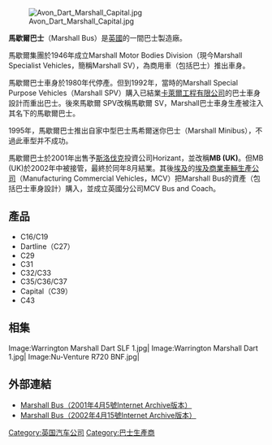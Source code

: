 <!--{{Infobox公司
| name = MCV
| logo = MCV Bus and Coach logo.png
| type =
| traded_as =
| foundation = 2002
|創始人=
| defunct =
| location_city =
| location_country =埃及
|位置=
| area_served =
| key_people =
| industry =
|產品=巴士車身
| services =
|收入=
| operating_income =
| net_income =
| num_employees =
| divisions =
|補貼=
| parent = [[製造商業車輛|製造商業車輛]]
| website = [http://www.mcv-eg.com/ www.mcv-eg.com]
| intl = yes
}}-->
[[File:Avon_Dart_Marshall_Capital.jpg|thumb]]

'''馬歇爾巴士'''（Marshall Bus）是[[英國|英國]]的一間巴士製造廠。

馬歇爾集團於1946年成立Marshall Motor Bodies Division（現今Marshall Specialist Vehicles，簡稱Marshall SV），為商用車（包括巴士）推出車身。

馬歇爾巴士車身於1980年代停產。但到1992年，當時的Marshall Special Purpose Vehicles（Marshall SPV）購入已結業[[Carlyle_Works_Limited|卡萊爾工程有限公司]]的巴士車身設計而重出巴士。後來馬歇爾 SPV改稱馬歇爾 SV，Marshall巴士車身生產被注入其名下的馬歇爾巴士。

1995年，馬歇爾巴士推出自家中型巴士馬希爾迷你巴士（Marshall Minibus），不過此車型并不成功。

馬歇爾巴士於2001年出售予[[斯洛伐克|斯洛伐克]]投資公司Horizant，並改稱'''MB (UK)'''。但MB (UK)於2002年中被接管，最終於同年8月結業。其後[[埃及|埃及]]的[[埃及商業車輛生產公司|埃及商業車輛生產公司]]（Manufacturing Commercial Vehicles，MCV）把Marshall Bus的資產（包括巴士車身設計）購入，並成立英國分公司MCV Bus and Coach。

==產品==
*C16/C19 
*Dartline（C27）
*C29
*C31
*C32/C33
*C35/C36/C37
*Capital（C39）
*C43

==相集==
<gallery>
Image:Warrington Marshall Dart SLF 1.jpg|
Image:Warrington Marshall Dart 1.jpg|
Image:Nu-Venture R720 BNF.jpg|
</gallery>

== 外部連結 ==
*[https://web.archive.org/web/20010405141549/http://www.marshallsv.com/bus1.html Marshall Bus（2001年4月5號Internet Archive版本）]
*[https://web.archive.org/web/20020415183722/http://www.marshallbus.com/ Marshall Bus（2002年4月15號Internet Archive版本）]

{{Commonscat|Marshall Bus|马歇尔巴士}}

[[Category:英国汽车公司|Category:英国汽车公司]]
[[Category:巴士生產商|Category:巴士生產商]]